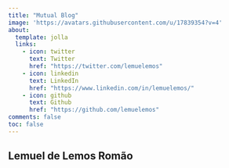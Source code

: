```yaml
---
title: "Mutual Blog"
image: 'https://avatars.githubusercontent.com/u/17839354?v=4'
about:
  template: jolla
  links:
    - icon: twitter
      text: Twitter
      href: "https://twitter.com/lemuelemos"
    - icon: linkedin
      text: LinkedIn
      href: "https://www.linkedin.com/in/lemuelemos/"
    - icon: github
      text: Github
      href: "https://github.com/lemuelemos"
comments: false
toc: false
---
```


## Lemuel de Lemos Romão



